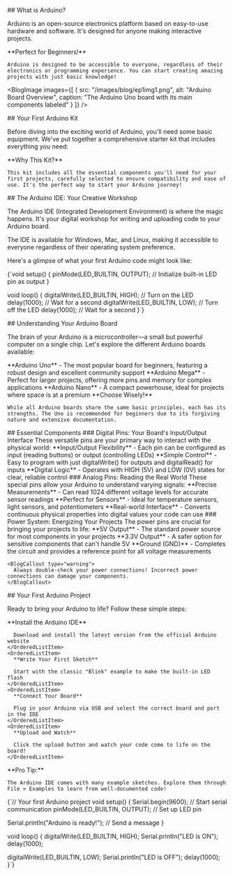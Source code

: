 

<BlogHeader 
  title={metadata.title}
  description={metadata.description}
  date={metadata.date}
  author={metadata.author}
  tags={metadata.tags}
/>

<BlogVideo 
  videoId="L1A8tPrHWfA" 
  title="Getting Started with Arduino"
/>

<BlogSection>
  ## What is Arduino?

  Arduino is an open-source electronics platform based on easy-to-use hardware and software. It's designed for anyone making interactive projects.

  <BlogCallout type="tip">
    **Perfect for Beginners!**
    
    Arduino is designed to be accessible to everyone, regardless of their electronics or programming experience. You can start creating amazing projects with just basic knowledge!
  </BlogCallout>
</BlogSection>

<BlogImage 
  images={[
    {
      src: "/images/blog/ep1img1.png",
      alt: "Arduino Board Overview",
      caption: "The Arduino Uno board with its main components labeled"
    }
  ]}
/>

<BlogSection accent>
  ## Your First Arduino Kit

  Before diving into the exciting world of Arduino, you'll need some basic equipment. We've put together a comprehensive starter kit that includes everything you need:

  <BlogKitSection 
    link="https://amzn.to/3Yv56Jg"
    title="Get Your Arduino Kit"
    description="Everything you need to get started with Arduino in one kit. This comprehensive kit includes an Arduino board, breadboard, jumper wires, LEDs, resistors, and more."
    image="/images/kit.jpg"
  />

  <BlogCallout type="important">
    **Why This Kit?**
    
    This kit includes all the essential components you'll need for your first projects, carefully selected to ensure compatibility and ease of use. It's the perfect way to start your Arduino journey!
  </BlogCallout>
</BlogSection>

<BlogSection>
  ## The Arduino IDE: Your Creative Workshop

  The Arduino IDE (Integrated Development Environment) is where the magic happens. It's your digital workshop for writing and uploading code to your Arduino board.

  <BlogCallout type="note">
    The IDE is available for Windows, Mac, and Linux, making it accessible to everyone regardless of their operating system preference.
  </BlogCallout>

  Here's a glimpse of what your first Arduino code might look like:

  <BlogCode filename="Blink.ino" language="cpp">
{`void setup() {
  pinMode(LED_BUILTIN, OUTPUT);    // Initialize built-in LED pin as output
}

void loop() {
  digitalWrite(LED_BUILTIN, HIGH); // Turn on the LED
  delay(1000);                     // Wait for a second
  digitalWrite(LED_BUILTIN, LOW);  // Turn off the LED
  delay(1000);                     // Wait for a second
}`}
  </BlogCode>
</BlogSection>

<BlogSection accent>
  ## Understanding Your Arduino Board

  The brain of your Arduino is a microcontroller—a small but powerful computer on a single chip. Let's explore the different Arduino boards available:

  <BlogList>
    <BlogListItem>**Arduino Uno** - The most popular board for beginners, featuring a robust design and excellent community support</BlogListItem>
    <BlogListItem>**Arduino Mega** - Perfect for larger projects, offering more pins and memory for complex applications</BlogListItem>
    <BlogListItem>**Arduino Nano** - A compact powerhouse, ideal for projects where space is at a premium</BlogListItem>
  </BlogList>

  <BlogCallout type="warning">
    **Choose Wisely!**
    
    While all Arduino boards share the same basic principles, each has its strengths. The Uno is recommended for beginners due to its forgiving nature and extensive documentation.
  </BlogCallout>
</BlogSection>

<BlogSection>
  ## Essential Components

  <BlogSection>
    ### Digital Pins: Your Board's Input/Output Interface
    These versatile pins are your primary way to interact with the physical world:
    <BlogList>
      <BlogListItem>**Input/Output Flexibility** - Each pin can be configured as input (reading buttons) or output (controlling LEDs)</BlogListItem>
      <BlogListItem>**Simple Control** - Easy to program with just <BlogInlineCode>digitalWrite()</BlogInlineCode> for outputs and <BlogInlineCode>digitalRead()</BlogInlineCode> for inputs</BlogListItem>
      <BlogListItem>**Digital Logic** - Operates with HIGH (5V) and LOW (0V) states for clear, reliable control</BlogListItem>
    </BlogList>
  </BlogSection>

  <BlogSection>
    ### Analog Pins: Reading the Real World
    These special pins allow your Arduino to understand varying signals:
    <BlogList>
      <BlogListItem>**Precise Measurements** - Can read 1024 different voltage levels for accurate sensor readings</BlogListItem>
      <BlogListItem>**Perfect for Sensors** - Ideal for temperature sensors, light sensors, and potentiometers</BlogListItem>
      <BlogListItem>**Real-world Interface** - Converts continuous physical properties into digital values your code can use</BlogListItem>
    </BlogList>
  </BlogSection>

  <BlogSection>
    ### Power System: Energizing Your Projects
    The power pins are crucial for bringing your projects to life:
    <BlogList>
      <BlogListItem>**5V Output** - The standard power source for most components in your projects</BlogListItem>
      <BlogListItem>**3.3V Output** - A safer option for sensitive components that can't handle 5V</BlogListItem>
      <BlogListItem>**Ground (GND)** - Completes the circuit and provides a reference point for all voltage measurements</BlogListItem>
    </BlogList>

    <BlogCallout type="warning">
      Always double-check your power connections! Incorrect power connections can damage your components.
    </BlogCallout>
  </BlogSection>
</BlogSection>

<BlogSection accent>
  ## Your First Arduino Project

  Ready to bring your Arduino to life? Follow these simple steps:

  <OrderedList>
    <OrderedListItem>
      **Install the Arduino IDE**
      
      Download and install the latest version from the official Arduino website
    </OrderedListItem>
    <OrderedListItem>
      **Write Your First Sketch**
      
      Start with the classic "Blink" example to make the built-in LED flash
    </OrderedListItem>
    <OrderedListItem>
      **Connect Your Board**
      
      Plug in your Arduino via USB and select the correct board and port in the IDE
    </OrderedListItem>
    <OrderedListItem>
      **Upload and Watch**
      
      Click the upload button and watch your code come to life on the board!
    </OrderedListItem>
  </OrderedList>

  <BlogCallout type="tip">
    **Pro Tip:**
    
    The Arduino IDE comes with many example sketches. Explore them through File > Examples to learn from well-documented code!
  </BlogCallout>

  <BlogCode filename="FirstProject.ino" language="cpp">
{`// Your first Arduino project
void setup() {
  Serial.begin(9600);           // Start serial communication
  pinMode(LED_BUILTIN, OUTPUT); // Set up LED pin
  
  Serial.println("Arduino is ready!"); // Send a message
}

void loop() {
  digitalWrite(LED_BUILTIN, HIGH);
  Serial.println("LED is ON");
  delay(1000);
  
  digitalWrite(LED_BUILTIN, LOW);
  Serial.println("LED is OFF");
  delay(1000);
}`}
  </BlogCode>
</BlogSection>
